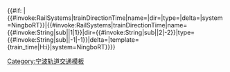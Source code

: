 {{#if: {{{3|}}}|{{#invoke:RailSystems|trainDirectionTime|name={{{1|}}}|dir={{{2|}}}|type={{{3|}}}|delta={{{4|0}}}|system=NingboRT}}|{{#invoke:RailSystems|trainDirectionTime|name={{#invoke:String|sub|{{{1|}}}|1|1}}|dir={{#invoke:String|sub|{{{1|}}}|2|-2}}|type={{#invoke:String|sub|{{{1|}}}|-1|-1}}|delta={{{2|0}}}|template={train_time|H:i}|system=NingboRT}}}}<noinclude>
[[Category:宁波轨道交通模板]]
</noinclude>